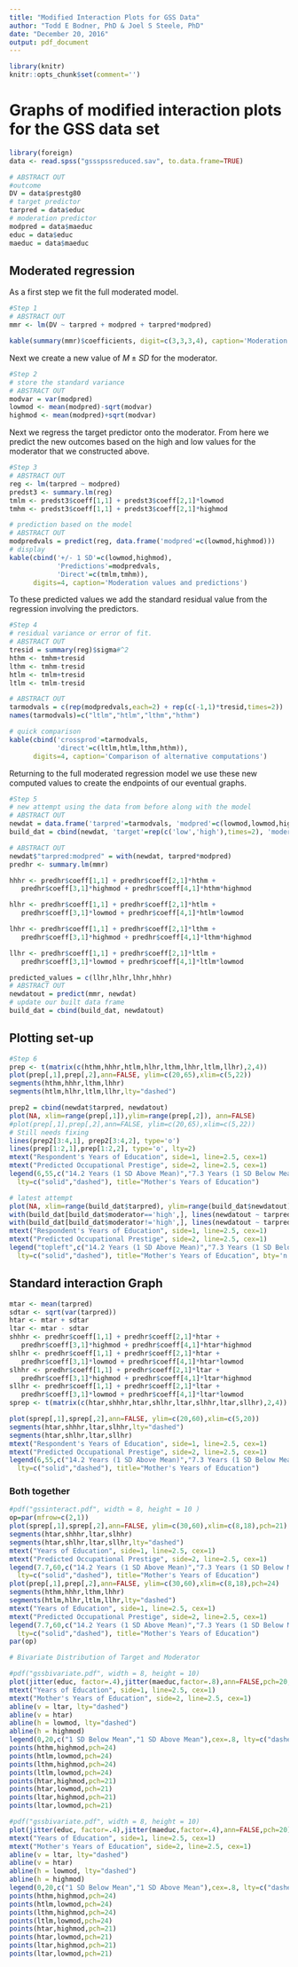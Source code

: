 ```yaml
---
title: "Modified Interaction Plots for GSS Data"
author: "Todd E Bodner, PhD & Joel S Steele, PhD"
date: "December 20, 2016"
output: pdf_document
---
```


```r
library(knitr)
knitr::opts_chunk$set(comment='')
```

# Graphs of modified interaction plots for the GSS data set

```r
library(foreign)
data <- read.spss("gssspssreduced.sav", to.data.frame=TRUE)

# ABSTRACT OUT
#outcome
DV = data$prestg80
# target predictor
tarpred = data$educ
# moderation predictor
modpred = data$maeduc
educ = data$educ
maeduc = data$maeduc
```

## Moderated regression

As a first step we fit the full moderated model.

```r

#Step 1
# ABSTRACT OUT
mmr <- lm(DV ~ tarpred + modpred + tarpred*modpred)

kable(summary(mmr)$coefficients, digit=c(3,3,3,4), caption='Moderation Model')
```

Next we create a new value of $M \pm SD$ for the moderator. 

```r
#Step 2
# store the standard variance
# ABSTRACT OUT
modvar = var(modpred)
lowmod <- mean(modpred)-sqrt(modvar)
highmod <- mean(modpred)+sqrt(modvar)

```

Next we regress the target predictor onto the moderator. From here we predict the new outcomes based on the high and low values for the moderator that we constructed above.

```r
#Step 3
# ABSTRACT OUT
reg <- lm(tarpred ~ modpred)
predst3 <- summary.lm(reg)
tmlm <- predst3$coeff[1,1] + predst3$coeff[2,1]*lowmod
tmhm <- predst3$coeff[1,1] + predst3$coeff[2,1]*highmod

# prediction based on the model
# ABSTRACT OUT
modpredvals = predict(reg, data.frame('modpred'=c(lowmod,highmod)))
# display
kable(cbind('+/- 1 SD'=c(lowmod,highmod),
            'Predictions'=modpredvals, 
            'Direct'=c(tmlm,tmhm)), 
      digits=4, caption='Moderation values and predictions')
```

To these predicted values we add the standard residual value from the regression involving the predictors.

```r
#Step 4
# residual variance or error of fit.
# ABSTRACT OUT
tresid = summary(reg)$sigma#^2
hthm <- tmhm+tresid
lthm <- tmhm-tresid
htlm <- tmlm+tresid
ltlm <- tmlm-tresid

# ABSTRACT OUT
tarmodvals = c(rep(modpredvals,each=2) + rep(c(-1,1)*tresid,times=2))
names(tarmodvals)=c("ltlm","htlm","lthm","hthm")

# quick comparison
kable(cbind('crossprod'=tarmodvals, 
            'direct'=c(ltlm,htlm,lthm,hthm)), 
      digits=4, caption='Comparison of alternative computations')
```

Returning to the full moderated regression model we use these new computed values to create the endpoints of our eventual graphs.

```r
#Step 5
# new attempt using the data from before along with the model
# ABSTRACT OUT
newdat = data.frame('tarpred'=tarmodvals, 'modpred'=c(lowmod,lowmod,highmod,highmod))
build_dat = cbind(newdat, 'target'=rep(c('low','high'),times=2), 'moderator'=rep(c('low','high'),each=2))

# ABSTRACT OUT
newdat$"tarpred:modpred" = with(newdat, tarpred*modpred)
predhr <- summary.lm(mmr)

hhhr <- predhr$coeff[1,1] + predhr$coeff[2,1]*hthm + 
   predhr$coeff[3,1]*highmod + predhr$coeff[4,1]*hthm*highmod

hlhr <- predhr$coeff[1,1] + predhr$coeff[2,1]*htlm + 
   predhr$coeff[3,1]*lowmod + predhr$coeff[4,1]*htlm*lowmod

lhhr <- predhr$coeff[1,1] + predhr$coeff[2,1]*lthm + 
   predhr$coeff[3,1]*highmod + predhr$coeff[4,1]*lthm*highmod

llhr <- predhr$coeff[1,1] + predhr$coeff[2,1]*ltlm + 
   predhr$coeff[3,1]*lowmod + predhr$coeff[4,1]*ltlm*lowmod

predicted_values = c(llhr,hlhr,lhhr,hhhr)
# ABSTRACT OUT
newdatout = predict(mmr, newdat)
# update our built data frame
build_dat = cbind(build_dat, newdatout)

```

## Plotting set-up

```r
#Step 6
prep <- t(matrix(c(hthm,hhhr,htlm,hlhr,lthm,lhhr,ltlm,llhr),2,4))
plot(prep[,1],prep[,2],ann=FALSE, ylim=c(20,65),xlim=c(5,22))
segments(hthm,hhhr,lthm,lhhr)
segments(htlm,hlhr,ltlm,llhr,lty="dashed")

prep2 = cbind(newdat$tarpred, newdatout)
plot(NA, xlim=range(prep[,1]),ylim=range(prep[,2]), ann=FALSE)
#plot(prep[,1],prep[,2],ann=FALSE, ylim=c(20,65),xlim=c(5,22))
# Still needs fixing
lines(prep2[3:4,1], prep2[3:4,2], type='o')
lines(prep[1:2,1],prep[1:2,2], type='o', lty=2)
mtext("Respondent's Years of Education", side=1, line=2.5, cex=1)
mtext("Predicted Occupational Prestige", side=2, line=2.5, cex=1)
legend(6,55,c("14.2 Years (1 SD Above Mean)","7.3 Years (1 SD Below Mean)"),cex=.8, 
  lty=c("solid","dashed"), title="Mother's Years of Education")

# latest attempt
plot(NA, xlim=range(build_dat$tarpred), ylim=range(build_dat$newdatout), ann=FALSE)
with(build_dat[build_dat$moderator=='high',], lines(newdatout ~ tarpred, type='o'))
with(build_dat[build_dat$moderator!='high',], lines(newdatout ~ tarpred, type='o', lty='dashed'))
mtext("Respondent's Years of Education", side=1, line=2.5, cex=1)
mtext("Predicted Occupational Prestige", side=2, line=2.5, cex=1)
legend("topleft",c("14.2 Years (1 SD Above Mean)","7.3 Years (1 SD Below Mean)"),cex=.8, 
  lty=c("solid","dashed"), title="Mother's Years of Education", bty='n',inset=.01)

```

## Standard interaction Graph

```r
mtar <- mean(tarpred)
sdtar <- sqrt(var(tarpred))
htar <- mtar + sdtar
ltar <- mtar - sdtar
shhhr <- predhr$coeff[1,1] + predhr$coeff[2,1]*htar + 
   predhr$coeff[3,1]*highmod + predhr$coeff[4,1]*htar*highmod
shlhr <- predhr$coeff[1,1] + predhr$coeff[2,1]*htar + 
   predhr$coeff[3,1]*lowmod + predhr$coeff[4,1]*htar*lowmod
slhhr <- predhr$coeff[1,1] + predhr$coeff[2,1]*ltar + 
   predhr$coeff[3,1]*highmod + predhr$coeff[4,1]*ltar*highmod
sllhr <- predhr$coeff[1,1] + predhr$coeff[2,1]*ltar + 
   predhr$coeff[3,1]*lowmod + predhr$coeff[4,1]*ltar*lowmod
sprep <- t(matrix(c(htar,shhhr,htar,shlhr,ltar,slhhr,ltar,sllhr),2,4))

plot(sprep[,1],sprep[,2],ann=FALSE, ylim=c(20,60),xlim=c(5,20))
segments(htar,shhhr,ltar,slhhr,lty="dashed")
segments(htar,shlhr,ltar,sllhr)
mtext("Respondent's Years of Education", side=1, line=2.5, cex=1)
mtext("Predicted Occupational Prestige", side=2, line=2.5, cex=1)
legend(6,55,c("14.2 Years (1 SD Above Mean)","7.3 Years (1 SD Below Mean)"),cex=.8, 
  lty=c("solid","dashed"), title="Mother's Years of Education")
```

### Both together

```r
#pdf("gssinteract.pdf", width = 8, height = 10 )
op=par(mfrow=c(2,1))
plot(sprep[,1],sprep[,2],ann=FALSE, ylim=c(30,60),xlim=c(8,18),pch=21)
segments(htar,shhhr,ltar,slhhr)
segments(htar,shlhr,ltar,sllhr,lty="dashed")
mtext("Years of Education", side=1, line=2.5, cex=1)
mtext("Predicted Occupational Prestige", side=2, line=2.5, cex=1)
legend(7.7,60,c("14.2 Years (1 SD Above Mean)","7.3 Years (1 SD Below Mean)"),cex=.8, 
  lty=c("solid","dashed"), title="Mother's Years of Education")
plot(prep[,1],prep[,2],ann=FALSE, ylim=c(30,60),xlim=c(8,18),pch=24)
segments(hthm,hhhr,lthm,lhhr)
segments(htlm,hlhr,ltlm,llhr,lty="dashed")
mtext("Years of Education", side=1, line=2.5, cex=1)
mtext("Predicted Occupational Prestige", side=2, line=2.5, cex=1)
legend(7.7,60,c("14.2 Years (1 SD Above Mean)","7.3 Years (1 SD Below Mean)"),cex=.8, 
  lty=c("solid","dashed"), title="Mother's Years of Education")
par(op)

# Bivariate Distribution of Target and Moderator

#pdf("gssbivariate.pdf", width = 8, height = 10)
plot(jitter(educ, factor=.4),jitter(maeduc,factor=.8),ann=FALSE,pch=20,cex=.6)
mtext("Years of Education", side=1, line=2.5, cex=1)
mtext("Mother's Years of Education", side=2, line=2.5, cex=1)
abline(v = ltar, lty="dashed")
abline(v = htar)
abline(h = lowmod, lty="dashed")
abline(h = highmod)
legend(0,20,c("1 SD Below Mean","1 SD Above Mean"),cex=.8, lty=c("dashed","solid"), title="Reference Lines")
points(hthm,highmod,pch=24)
points(htlm,lowmod,pch=24)
points(lthm,highmod,pch=24)
points(ltlm,lowmod,pch=24)
points(htar,highmod,pch=21)
points(htar,lowmod,pch=21)
points(ltar,highmod,pch=21)
points(ltar,lowmod,pch=21)

#pdf("gssbivariate.pdf", width = 8, height = 10)
plot(jitter(educ, factor=.4),jitter(maeduc,factor=.4),ann=FALSE,pch=20)
mtext("Years of Education", side=1, line=2.5, cex=1)
mtext("Mother's Years of Education", side=2, line=2.5, cex=1)
abline(v = ltar, lty="dashed")
abline(v = htar)
abline(h = lowmod, lty="dashed")
abline(h = highmod)
legend(0,20,c("1 SD Below Mean","1 SD Above Mean"),cex=.8, lty=c("dashed","solid"), title="Reference Lines")
points(hthm,highmod,pch=24)
points(htlm,lowmod,pch=24)
points(lthm,highmod,pch=24)
points(ltlm,lowmod,pch=24)
points(htar,highmod,pch=21)
points(htar,lowmod,pch=21)
points(ltar,highmod,pch=21)
points(ltar,lowmod,pch=21)
```


